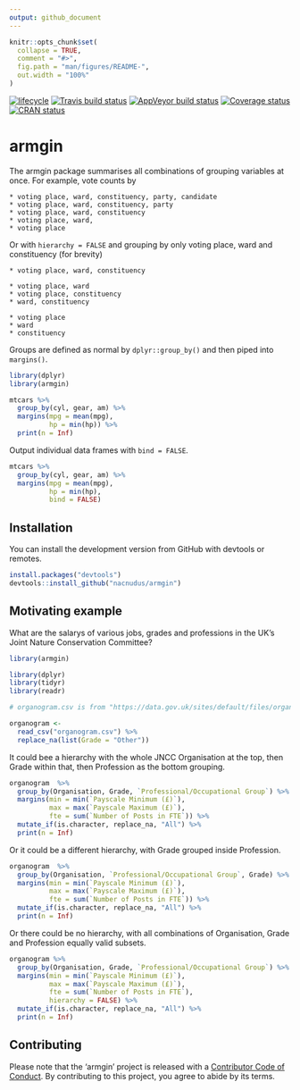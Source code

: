 ```yaml
---
output: github_document
---
```


<!-- README.md is generated from README.Rmd. Please edit that file -->

```r
knitr::opts_chunk$set(
  collapse = TRUE,
  comment = "#>",
  fig.path = "man/figures/README-",
  out.width = "100%"
)
```

[![lifecycle](https://img.shields.io/badge/lifecycle-experimental-orange.svg)](https://www.tidyverse.org/lifecycle/#experimental)
[![Travis build status](https://travis-ci.org/nacnudus/armgin.svg?branch=master)](https://travis-ci.org/nacnudus/armgin)
[![AppVeyor build status](https://ci.appveyor.com/api/projects/status/github/nacnudus/armgin?branch=master&svg=true)](https://ci.appveyor.com/project/nacnudus/armgin)
[![Coverage status](https://codecov.io/gh/nacnudus/armgin/branch/master/graph/badge.svg)](https://codecov.io/github/nacnudus/armgin?branch=master)
[![CRAN status](https://www.r-pkg.org/badges/version/armgin)](https://cran.r-project.org/package=armgin)

# armgin

The armgin package summarises all combinations of grouping variables at once.
For example, vote counts by

```
* voting place, ward, constituency, party, candidate
* voting place, ward, constituency, party
* voting place, ward, constituency
* voting place, ward,
* voting place
```

Or with `hierarchy = FALSE` and grouping by only voting place, ward and
constituency (for brevity)

```
* voting place, ward, constituency

* voting place, ward
* voting place, constituency
* ward, constituency

* voting place
* ward
* constituency
```

Groups are defined as normal by `dplyr::group_by()` and then piped into
`margins()`.

```r
library(dplyr)
library(armgin)

mtcars %>%
  group_by(cyl, gear, am) %>%
  margins(mpg = mean(mpg),
          hp = min(hp)) %>%
  print(n = Inf)
```

Output individual data frames with `bind = FALSE`.

```r
mtcars %>%
  group_by(cyl, gear, am) %>%
  margins(mpg = mean(mpg),
          hp = min(hp),
          bind = FALSE)
```

## Installation

You can install the development version from GitHub with devtools or remotes.

```r
install.packages("devtools")
devtools::install_github("nacnudus/armgin")
```

## Motivating example

What are the salarys of various jobs, grades and professions in the UK's Joint
Nature Conservation Committee?

```r
library(armgin)

library(dplyr)
library(tidyr)
library(readr)

# organogram.csv is from "https://data.gov.uk/sites/default/files/organogram/joint-nature-conservation-committee/30/9/2018/20180930%20JNCC-junior.csv",

organogram <-
  read_csv("organogram.csv") %>%
  replace_na(list(Grade = "Other"))
```

It could bee a hierarchy with the whole JNCC Organisation at the top, then Grade
within that, then Profession as the bottom grouping.

```r
organogram  %>%
  group_by(Organisation, Grade, `Professional/Occupational Group`) %>%
  margins(min = min(`Payscale Minimum (£)`),
          max = max(`Payscale Maximum (£)`),
          fte = sum(`Number of Posts in FTE`)) %>%
  mutate_if(is.character, replace_na, "All") %>%
  print(n = Inf)
```

Or it could be a different hierarchy, with Grade grouped inside Profession.

```r
organogram  %>%
  group_by(Organisation, `Professional/Occupational Group`, Grade) %>%
  margins(min = min(`Payscale Minimum (£)`),
          max = max(`Payscale Maximum (£)`),
          fte = sum(`Number of Posts in FTE`)) %>%
  mutate_if(is.character, replace_na, "All") %>%
  print(n = Inf)
```

Or there could be no hierarchy, with all combinations of Organisation, Grade and
Profession equally valid subsets.

```r
organogram %>%
  group_by(Organisation, Grade, `Professional/Occupational Group`) %>%
  margins(min = min(`Payscale Minimum (£)`),
          max = max(`Payscale Maximum (£)`),
          fte = sum(`Number of Posts in FTE`),
          hierarchy = FALSE) %>%
  mutate_if(is.character, replace_na, "All") %>%
  print(n = Inf)
```

## Contributing

Please note that the 'armgin' project is released with a [Contributor Code of
Conduct](.github/CODE_OF_CONDUCT.md). By contributing to this project, you agree
to abide by its terms.
